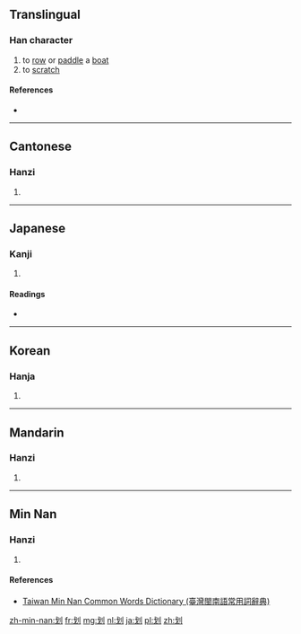 {{also|劃|画}}
==Translingual==
{{stroke order|strokes=6}}

===Han character===
{{Han char|rn=18|rad=刀|as=04|sn=6|four=5200<sub>0</sub>|canj=戈中弓 (ILN)|ids=⿰[[戈]][[刂]]}}

# to [[row]] or [[paddle]] a [[boat]]
# to [[scratch]]

====References====
* {{Han ref|kx=0137.180|dkj=01893|dj=0309.060|hdz=10326.020|uh=5212|ud=21010|bh=A645|bd=42565}}

----

==Cantonese==

===Hanzi===
{{yue-hanzi|jyut=waa4|y=wa4|tra=劃}}

# {{defn|lang=yue|sort=刀04}}

----

==Japanese==

===Kanji===
{{ja-kanji|grade=|rs=刀04}}

# {{defn|lang=ja|sort=刀04}}

====Readings====
* {{ja-readings|on=[[か]] (ka), [[げ]] (ge)|kun=[[さおさす]] (saosasu), [[かま]] (kama), [[さく]] (saku)}}

----

==Korean==

===Hanja===
{{ko-hanja|hangeul=화|rv=hwa|mr=hwa|y=hwa}}

# {{defn|lang=ko|sort=刀04}}

----

==Mandarin==

===Hanzi===
{{cmn-hanzi|tra=劃|pin=[[huá]] ([[hua2]])|wg=hua<sup>2</sup>}}

# {{defn|lang=cmn|sort=刀04}}

----

==Min Nan==

===Hanzi===
{{nan-hanzi|tlpa=kò (ko<sup>3</sup>)}}

# {{defn|lang=nan|sort=刀04}}

====References====
*[http://twblg.dict.edu.tw/holodict_new/result_detail.jsp?n_no=2116&curpage=1&sample=%E5%88%92&radiobutton=1&querytarget=1&limit=20&pagenum=1&rowcount=2 Taiwan Min Nan Common Words Dictionary (臺灣閩南語常用詞辭典)]

[[zh-min-nan:划]]
[[fr:划]]
[[mg:划]]
[[nl:划]]
[[ja:划]]
[[pl:划]]
[[zh:划]]